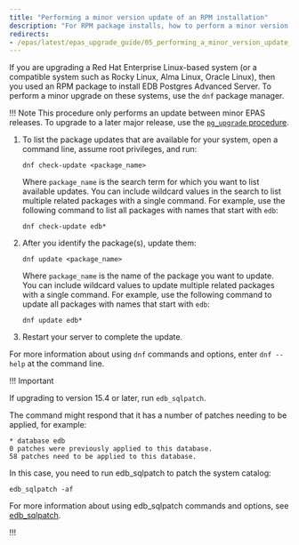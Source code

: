 ```yaml
---
title: "Performing a minor version update of an RPM installation"
description: "For RPM package installs, how to perform a minor version upgrade to a more recent version."
redirects:
- /epas/latest/epas_upgrade_guide/05_performing_a_minor_version_update_of_an_rpm_installation/
---
```


If you are upgrading a Red Hat Enterprise Linux-based system (or a compatible system such as Rocky Linux, Alma Linux, Oracle Linux), then you used an RPM package to install EDB Postgres Advanced Server. To perform a minor upgrade on these systems, use the `dnf` package manager.

!!! Note
    This procedure only performs an update between minor EPAS releases. To upgrade to a later major release, use the [`pg_upgrade` procedure](../major_upgrade/).

1.  To list the package updates that are available for your system, open a command line, assume root privileges, and run:

    ```shell
    dnf check-update <package_name>
    ```

    Where `package_name` is the search term for which you want to list available updates. You can include wildcard values in the search to list multiple related packages with a single command. For example, use the following command to list all packages with names that start with `edb`:

    ```shell
    dnf check-update edb*
    ```
    
1.  After you identify the package(s), update them:

    ```shell
    dnf update <package_name>
    ```

    Where `package_name` is the name of the package you want to update. You can include wildcard values to update multiple related packages with a single command. For example, use the following command to update all packages with names that start with `edb`:

    ```shell
    dnf update edb*
    ```

1.  Restart your server to complete the update. 

For more information about using `dnf` commands and options, enter `dnf --help` at the command line.

!!! Important
    
If upgrading to version 15.4  or later, run `edb_sqlpatch`.

The command might respond that it has a number of patches needing to be applied, for example:

```console
* database edb
0 patches were previously applied to this database.
58 patches need to be applied to this database.
```

In this case, you need to run edb_sqlpatch to patch the system catalog:

```shell
edb_sqlpatch -af
```

For more information about using edb_sqlpatch commands and options, see [edb_sqlpatch](/tools/edb_sqlpatch/).

!!!


